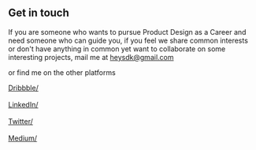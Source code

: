 ## Get in touch

If you are someone who wants to pursue Product Design as a Career and need someone who can guide you, if you feel we share common interests or don't have anything in common yet want to collaborate on some interesting projects, mail me at heysdk@gmail.com

or find me on the other platforms

[Dribbble/](https://dribbble.com/deesenapati) <br/>     
[LinkedIn/](https://www.linkedin.com/in/dineshkumarsenapati/) <br/>     
[Twitter/](https://twitter.com/deesenapati) <br/>   
[Medium/](https://medium.com/@deesenapati) <br/>
